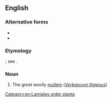 ==English==

===Alternative forms===
* {{l|en|high-taper}}
* {{l|en|hig-taper}}

===Etymology===
{{compound|en|hag|taper}}; see {{m|en|taper||candle}}.

===Noun===
{{en-noun}}

# The great woolly [[mullein]] (''[[Verbascum thapsus]]'')

[[Category:en:Lamiales order plants]]
